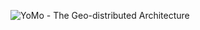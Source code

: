 ![YoMo - The Geo-distributed Architecture](https://user-images.githubusercontent.com/65603/162367572-5a0417fa-e2b2-4d35-8c92-2c95d461706d.png)
